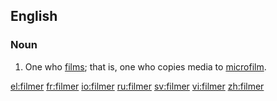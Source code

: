 ==English==

===Noun===
{{en-noun}}

# One who [[film]]s; that is, one who copies media to [[microfilm]].

[[el:filmer]]
[[fr:filmer]]
[[io:filmer]]
[[ru:filmer]]
[[sv:filmer]]
[[vi:filmer]]
[[zh:filmer]]